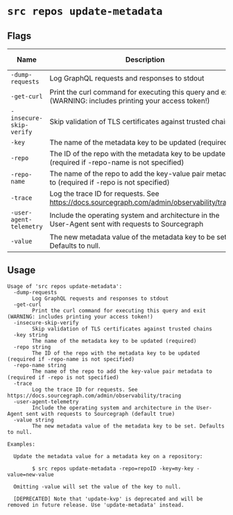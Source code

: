 # `src repos update-metadata`


## Flags

| Name | Description | Default Value |
|------|-------------|---------------|
| `-dump-requests` | Log GraphQL requests and responses to stdout | `false` |
| `-get-curl` | Print the curl command for executing this query and exit (WARNING: includes printing your access token!) | `false` |
| `-insecure-skip-verify` | Skip validation of TLS certificates against trusted chains | `false` |
| `-key` | The name of the metadata key to be updated (required) |  |
| `-repo` | The ID of the repo with the metadata key to be updated (required if -repo-name is not specified) |  |
| `-repo-name` | The name of the repo to add the key-value pair metadata to (required if -repo is not specified) |  |
| `-trace` | Log the trace ID for requests. See https://docs.sourcegraph.com/admin/observability/tracing | `false` |
| `-user-agent-telemetry` | Include the operating system and architecture in the User-Agent sent with requests to Sourcegraph | `true` |
| `-value` | The new metadata value of the metadata key to be set. Defaults to null. |  |


## Usage

```
Usage of 'src repos update-metadata':
  -dump-requests
    	Log GraphQL requests and responses to stdout
  -get-curl
    	Print the curl command for executing this query and exit (WARNING: includes printing your access token!)
  -insecure-skip-verify
    	Skip validation of TLS certificates against trusted chains
  -key string
    	The name of the metadata key to be updated (required)
  -repo string
    	The ID of the repo with the metadata key to be updated (required if -repo-name is not specified)
  -repo-name string
    	The name of the repo to add the key-value pair metadata to (required if -repo is not specified)
  -trace
    	Log the trace ID for requests. See https://docs.sourcegraph.com/admin/observability/tracing
  -user-agent-telemetry
    	Include the operating system and architecture in the User-Agent sent with requests to Sourcegraph (default true)
  -value string
    	The new metadata value of the metadata key to be set. Defaults to null.

Examples:

  Update the metadata value for a metadata key on a repository:

    	$ src repos update-metadata -repo=repoID -key=my-key -value=new-value

  Omitting -value will set the value of the key to null.

  [DEPRECATED] Note that 'update-kvp' is deprecated and will be removed in future release. Use 'update-metadata' instead.


```
	